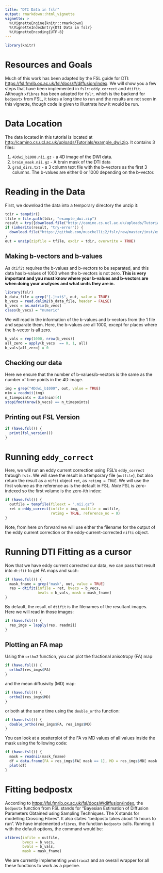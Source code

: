 ```yaml
---
title: "DTI Data in fslr"
output: rmarkdown::html_vignette
vignette: >
  %\VignetteEngine{knitr::rmarkdown}
  %\VignetteIndexEntry{DTI Data in fslr}
  %\VignetteEncoding{UTF-8}
---
```


```r
library(knitr)
```

# Resources and Goals
Much of this work has been adapted by the FSL guide for DTI: [https://fsl.fmrib.ox.ac.uk/fsl/docs/#/diffusion/index](https://fsl.fmrib.ox.ac.uk/fsl/docs/#/diffusion/index).  We will show you a few steps that have been implemented in `fslr`: `eddy_correct` and `dtifit`.  Although `xfibres` has been adapted for `fslr`, which is the backend for `bedpostx` from FSL, it takes a long time to run and the results are not seen in this vignette, though code is given to illustrate how it would be run.

# Data Location
The data located in this tutorial is located at [http://camino.cs.ucl.ac.uk/uploads/Tutorials/example_dwi.zip](http://camino.cs.ucl.ac.uk/uploads/Tutorials/example_dwi.zip).  It contains 3 files:

1.  `4Ddwi_b1000.nii.gz` - a 4D image of the DWI data.
2.  `brain_mask.nii.gz` - A brain mask of the DTI data
3.  `grad_dirs.txt` - a 3 column text file with the b-vectors as the first 3 columns.  The b-values are either 0 or 1000 depending on the b-vector.

# Reading in the Data
First, we download the data into a temporary directory the unzip it:

```r
tdir = tempdir()
tfile = file.path(tdir, "example_dwi.zip")
result = try({download.file("http://camino.cs.ucl.ac.uk/uploads/Tutorials/example_dwi.zip",destfile = tfile, mode = "wb")}, silent = TRUE)
if (inherits(result, "try-error")) {
  download.file("https://github.com/muschellij2/fslr/raw/master/inst/extdata/example_dwi.zip", destfile = tfile, mode = "wb")
}
out = unzip(zipfile = tfile, exdir = tdir, overwrite = TRUE)
```

## Making b-vectors and b-values
As `dtifit` requires the b-values and b-vectors to be separated, and this data has b-values of $1000$ when the b-vectors is not zero.  **This is very important and you must know where your b-values and b-vectors are when doing your analyses and what units they are in.**  


```r
library(fslr)
b_data_file = grep("[.]txt$", out, value = TRUE)
b_vecs = read.delim2(b_data_file, header = FALSE)
b_vecs = as.matrix(b_vecs)
class(b_vecs) = "numeric"
```

We will read in the information of the b-values and b-vectors from the 1 file and separate them.  Here, the b-values are all 1000, except for places where the b-vector is all zero. 
```r
b_vals = rep(1000, nrow(b_vecs))
all_zero = apply(b_vecs  == 0, 1, all)
b_vals[all_zero] = 0
```

## Checking our data
Here we ensure that the number of b-values/b-vectors is the same as the number of time points in the 4D image.

```r
img = grep("4Ddwi_b1000", out, value = TRUE)
nim = readnii(img)
n_timepoints = dim(nim)[4]
stopifnot(nrow(b_vecs) == n_timepoints)
```

## Printing out FSL Version

```r
if (have.fsl()) {
  print(fsl_version())
}
```

# Running `eddy_correct`
Here, we will run an eddy current correction using FSL's `eddy_correct` through `fslr`.  We will save the result in a temporary file (`outfile`), but also return the result as a `nifti` object `ret`, as `retimg = TRUE`.  We will use the first volume as the reference as is the default in FSL.  *Note* FSL is zero-indexed so the first volume is the zero-ith index:

```r
if (have.fsl()) {
  outfile = tempfile(fileext = ".nii.gz")
  ret = eddy_correct(infile = img, outfile = outfile, 
                     retimg = TRUE, reference_no = 0)
}
```

Note, from here on forward we will use either the filename for the output of the eddy current correction or the eddy-current-corrected `nifti` object.

# Running DTI Fitting as a cursor

Now that we have eddy current corrected our data, we can pass that result into `dtifit` to get FA maps and such:
```r
if (have.fsl()) {
  mask_fname = grep("mask", out, value = TRUE)
  res = dtifit(infile = ret, bvecs = b_vecs, 
               bvals = b_vals, mask = mask_fname)
}
```

By default, the result of `dtifit` is the filenames of the resultant images.  Here we will read in those images:
```r
if (have.fsl()) {
  res_imgs = lapply(res, readnii)
}
```

## Plotting an FA map
Using the `ortho2` function, you can plot the fractional anisotropy (FA) map
```r
if (have.fsl()) {
  ortho2(res_imgs$FA)
}
```

and the mean diffusivity (MD) map:
```r
if (have.fsl()) {
  ortho2(res_imgs$MD)
}
```

or both at the same time using the `double_ortho` function:
```r
if (have.fsl()) {
  double_ortho(res_imgs$FA, res_imgs$MD)
}
```

You can look at a scatterplot of the FA vs MD values of all values inside the mask using the following code:
```r
if (have.fsl()) {
  mask = readnii(mask_fname)
  df = data.frame(FA = res_imgs$FA[ mask == 1], MD = res_imgs$MD[ mask == 1] )
  plot(df)
}
```

# Fitting bedpostx

According to [https://fsl.fmrib.ox.ac.uk/fsl/docs/#/diffusion/index](https://fsl.fmrib.ox.ac.uk/fsl/docs/#/diffusion/index), the `bedpostx` function from FSL stands for "Bayesian Estimation of Diffusion Parameters Obtained using Sampling Techniques. The X stands for modelling Crossing Fibres".  It also states "bedpostx takes about 15 hours to run".  We have implemented `xfibres`, the function `bedpostx` calls.  Running it with the default options, the command would be:

```r
xfibres(infile = outfile, 
        bvecs = b_vecs,
        bvals = b_vals,
        mask = mask_fname)
```
        
We are currently implementing `probtracx2` and an overall wrapper for all these functions to work as a pipeline.
